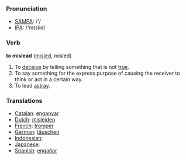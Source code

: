 === Pronunciation ===
*[[w:SAMPA|SAMPA]]: /'/
*[[w:IPA|IPA]]: /'mɪslid/

=== Verb ===

'''to mislead''' ([[misled]], misled)

# To [[deceive]] by telling something that is not [[true]].
# To say something for the express purpose of causing the receiver to think or act in a certain way.
# To lead [[astray]].

=== Translations ===
*[[Catalan]]: [[enganyar]]
*[[Dutch]]: [[misleiden]]
*[[French]]: [[tromper]]
*[[German]]: [[täuschen]]
*[[Indonesian]]: [[]]
*[[Japanese]]: [[]]
*[[Spanish]]: [[engañar]]
